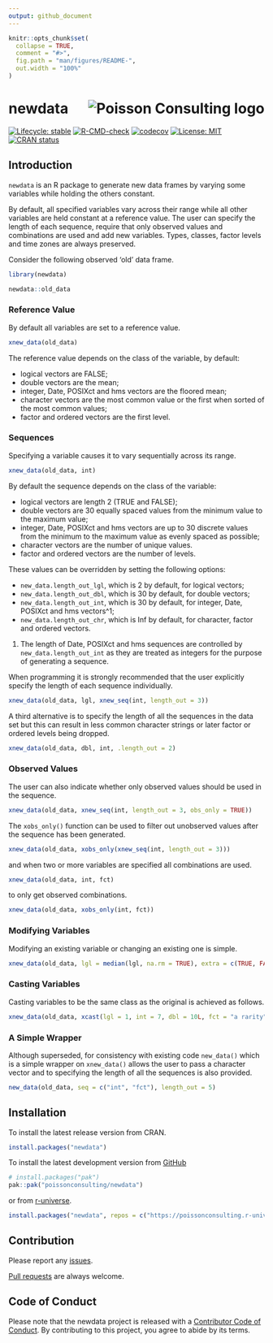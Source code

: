 ```yaml
---
output: github_document
---
```


<!-- README.md is generated from README.Rmd. Please edit that file -->

```r
knitr::opts_chunk$set(
  collapse = TRUE,
  comment = "#>",
  fig.path = "man/figures/README-",
  out.width = "100%"
)
```

# newdata <img src="man/figures/logo.png" align="right" alt= "Poisson Consulting logo"/>

<!-- badges: start -->
[![Lifecycle: stable](https://img.shields.io/badge/lifecycle-stable-brightgreen.svg)](https://lifecycle.r-lib.org/articles/stages.html#stable)
[![R-CMD-check](https://github.com/poissonconsulting/newdata/actions/workflows/R-CMD-check.yaml/badge.svg)](https://github.com/poissonconsulting/newdata/actions/workflows/R-CMD-check.yaml)
[![codecov](https://codecov.io/gh/poissonconsulting/newdata/graph/badge.svg?token=pJO8edj5Wu)](https://codecov.io/gh/poissonconsulting/newdata)
[![License: MIT](https://img.shields.io/badge/License-MIT-green.svg)](https://opensource.org/license/mit)
[![CRAN status](https://www.r-pkg.org/badges/version/newdata)](https://cran.r-project.org/package=newdata)
<!-- badges: end -->

## Introduction

`newdata` is an R package to generate new data frames by varying some variables while holding the others constant.

By default, all specified variables vary across their range 
while all other variables are held constant at a reference value.
The user can specify the length of each sequence, require that only
observed values and combinations are used and add new variables.
Types, classes, factor levels and time zones are always preserved.

Consider the following observed 'old' data frame.
```r
library(newdata)

newdata::old_data
```

### Reference Value

By default all variables are set to a reference value.
```r
xnew_data(old_data)
```

The reference value depends on the class of the variable, by default:

- logical vectors are FALSE;
- double vectors are the mean;
- integer, Date, POSIXct and hms vectors are the floored mean;
- character vectors are the most common value or the first when sorted of the most common values;
- factor and ordered vectors are the first level.

### Sequences

Specifying a variable causes it to vary sequentially across its range.
```r
xnew_data(old_data, int)
```

By default the sequence depends on the class of the variable:

- logical vectors are length 2 (TRUE and FALSE);
- double vectors are 30 equally spaced values from the minimum value to the maximum value;
- integer, Date, POSIXct and hms vectors are up to 30 discrete values from the minimum to the maximum value as evenly spaced as possible;
- character vectors are the number of unique values.
- factor and ordered vectors are the number of levels.

These values can be overridden by setting the following options:

- `new_data.length_out_lgl`, which is 2 by default, for logical vectors;
- `new_data.length_out_dbl`, which is 30 by default, for double vectors;
- `new_data.length_out_int`, which is 30 by default, for integer, Date, POSIXct and hms vectors^1;
- `new_data.length_out_chr`, which is Inf by default, for character, factor and ordered vectors.

1. The length of Date, POSIXct and hms sequences are controlled by `new_data.length_out_int` as they are treated as integers for the purpose of generating a sequence.

When programming it is strongly recommended that the user explicitly specify the length of each sequence individually.
```r
xnew_data(old_data, lgl, xnew_seq(int, length_out = 3))
```

A third alternative is to specify the length of all the sequences in the data set but this can result in less common character strings or later factor or ordered levels being dropped.

```r
xnew_data(old_data, dbl, int, .length_out = 2)
```

### Observed Values

The user can also indicate whether only observed values should be used in the sequence.
```r
xnew_data(old_data, xnew_seq(int, length_out = 3, obs_only = TRUE))
```

The `xobs_only()` function can be used to filter out unobserved values after the sequence has been generated.
```r
xnew_data(old_data, xobs_only(xnew_seq(int, length_out = 3)))
```

and when two or more variables are specified all combinations are used.
```r
xnew_data(old_data, int, fct)
```

to only get observed combinations.
```r
xnew_data(old_data, xobs_only(int, fct))
```

### Modifying Variables

Modifying an existing variable or changing an existing one is simple.
```r
xnew_data(old_data, lgl = median(lgl, na.rm = TRUE), extra = c(TRUE, FALSE))
```

### Casting Variables

Casting variables to be the same class as the original is achieved as follows.
```r
xnew_data(old_data, xcast(lgl = 1, int = 7, dbl = 10L, fct = "a rarity", hms = "00:00:02"))
```

### A Simple Wrapper

Although superseded, for consistency with existing code `new_data()` which is a simple wrapper on `xnew_data()` allows the user to pass a character vector and to specifying the length of all the sequences is also provided.

```r
new_data(old_data, seq = c("int", "fct"), length_out = 5)
```

## Installation

To install the latest release version from CRAN.
```r
install.packages("newdata")
```

To install the latest development version from [GitHub](https://github.com/poissonconsulting/newdata)
```r
# install.packages("pak")
pak::pak("poissonconsulting/newdata")
```

or from [r-universe](https://poissonconsulting.r-universe.dev/newdata).
```r
install.packages("newdata", repos = c("https://poissonconsulting.r-universe.dev", "https://cloud.r-project.org"))
```

## Contribution

Please report any [issues](https://github.com/poissonconsulting/newdata/issues).

[Pull requests](https://github.com/poissonconsulting/newdata/pulls) are always welcome.

## Code of Conduct

Please note that the newdata project is released with a [Contributor Code of Conduct](https://contributor-covenant.org/version/2/1/CODE_OF_CONDUCT.html). By contributing to this project, you agree to abide by its terms.
